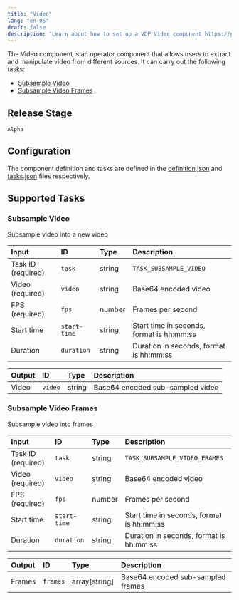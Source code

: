 ```yaml
---
title: "Video"
lang: "en-US"
draft: false
description: "Learn about how to set up a VDP Video component https://github.com/instill-ai/instill-core"
---
```


The Video component is an operator component that allows users to extract and manipulate video from different sources.
It can carry out the following tasks:
- [Subsample Video](#subsample-video)
- [Subsample Video Frames](#subsample-video-frames)



## Release Stage

`Alpha`



## Configuration

The component definition and tasks are defined in the [definition.json](https://github.com/instill-ai/pipeline-backend/blob/main/pkg/component/operator/video/v0/config/definition.json) and [tasks.json](https://github.com/instill-ai/pipeline-backend/blob/main/pkg/component/operator/video/v0/config/tasks.json) files respectively.






## Supported Tasks

### Subsample Video

Subsample video into a new video

<div class="markdown-col-no-wrap" data-col-1 data-col-2>

| Input | ID | Type | Description |
| :--- | :--- | :--- | :--- |
| Task ID (required) | `task` | string | `TASK_SUBSAMPLE_VIDEO` |
| Video (required) | `video` | string | Base64 encoded video |
| FPS (required) | `fps` | number | Frames per second |
| Start time | `start-time` | string | Start time in seconds, format is hh:mm:ss |
| Duration | `duration` | string | Duration in seconds, format is hh:mm:ss |
</div>






<div class="markdown-col-no-wrap" data-col-1 data-col-2>

| Output | ID | Type | Description |
| :--- | :--- | :--- | :--- |
| Video | `video` | string | Base64 encoded sub-sampled video |
</div>

### Subsample Video Frames

Subsample video into frames

<div class="markdown-col-no-wrap" data-col-1 data-col-2>

| Input | ID | Type | Description |
| :--- | :--- | :--- | :--- |
| Task ID (required) | `task` | string | `TASK_SUBSAMPLE_VIDEO_FRAMES` |
| Video (required) | `video` | string | Base64 encoded video |
| FPS (required) | `fps` | number | Frames per second |
| Start time | `start-time` | string | Start time in seconds, format is hh:mm:ss |
| Duration | `duration` | string | Duration in seconds, format is hh:mm:ss |
</div>






<div class="markdown-col-no-wrap" data-col-1 data-col-2>

| Output | ID | Type | Description |
| :--- | :--- | :--- | :--- |
| Frames | `frames` | array[string] | Base64 encoded sub-sampled frames |
</div>


